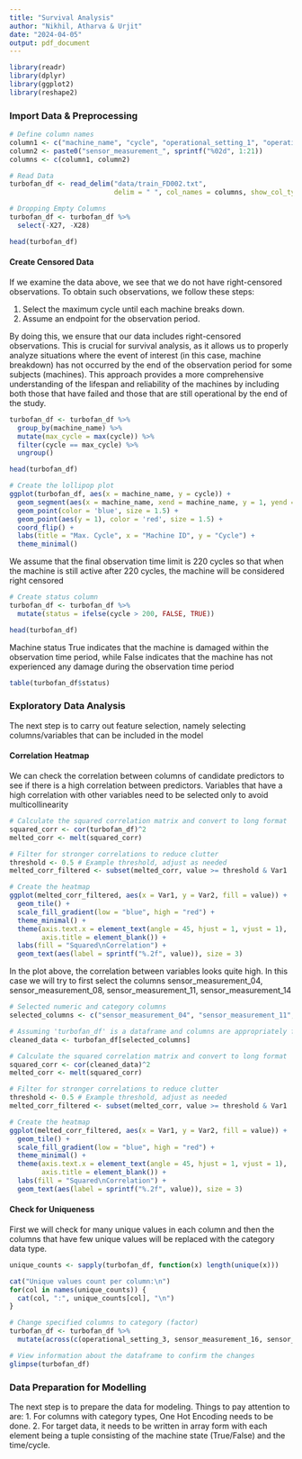 ```yaml
---
title: "Survival Analysis"
author: "Nikhil, Atharva & Urjit"
date: "2024-04-05"
output: pdf_document
---
```


```r
library(readr)
library(dplyr)
library(ggplot2)
library(reshape2)
```


### Import Data & Preprocessing

```r
# Define column names
column1 <- c("machine_name", "cycle", "operational_setting_1", "operational_setting_2", "operational_setting_3")
column2 <- paste0("sensor_measurement_", sprintf("%02d", 1:21))
columns <- c(column1, column2)
```

```r
# Read Data
turbofan_df <- read_delim("data/train_FD002.txt",
                          delim = " ", col_names = columns, show_col_types = FALSE, trim_ws = TRUE)

# Dropping Empty Columns
turbofan_df <- turbofan_df %>%
  select(-X27, -X28)

head(turbofan_df)
```

#### Create Censored Data 

If we examine the data above, we see that we do not have right-censored observations. To obtain such observations, we follow these steps:

1. Select the maximum cycle until each machine breaks down.
2. Assume an endpoint for the observation period.

By doing this, we ensure that our data includes right-censored observations. This is crucial for survival analysis, as it allows us to properly analyze situations where the event of interest (in this case, machine breakdown) has not occurred by the end of the observation period for some subjects (machines). This approach provides a more comprehensive understanding of the lifespan and reliability of the machines by including both those that have failed and those that are still operational by the end of the study.

```r
turbofan_df <- turbofan_df %>% 
  group_by(machine_name) %>%
  mutate(max_cycle = max(cycle)) %>%
  filter(cycle == max_cycle) %>%
  ungroup() 

head(turbofan_df)
```

```r
# Create the lollipop plot
ggplot(turbofan_df, aes(x = machine_name, y = cycle)) +
  geom_segment(aes(x = machine_name, xend = machine_name, y = 1, yend = cycle), color = 'skyblue') +
  geom_point(color = 'blue', size = 1.5) +
  geom_point(aes(y = 1), color = 'red', size = 1.5) +
  coord_flip() + 
  labs(title = "Max. Cycle", x = "Machine ID", y = "Cycle") +
  theme_minimal()

```

We assume that the final observation time limit is 220 cycles so that when the machine is still active after 220 cycles, the machine will be considered right censored

```r
# Create status column
turbofan_df <- turbofan_df %>%
  mutate(status = ifelse(cycle > 200, FALSE, TRUE))

head(turbofan_df)
```

Machine status True indicates that the machine is damaged within the observation time period, while False indicates that the machine has not experienced any damage during the observation time period

```r
table(turbofan_df$status)
```

### Exploratory Data Analysis

The next step is to carry out feature selection, namely selecting columns/variables that can be included in the model

#### Correlation Heatmap

We can check the correlation between columns of candidate predictors to see if there is a high correlation between predictors. Variables that have a high correlation with other variables need to be selected only to avoid multicollinearity

```r
# Calculate the squared correlation matrix and convert to long format
squared_corr <- cor(turbofan_df)^2
melted_corr <- melt(squared_corr)

# Filter for stronger correlations to reduce clutter
threshold <- 0.5 # Example threshold, adjust as needed
melted_corr_filtered <- subset(melted_corr, value >= threshold & Var1 != Var2)

# Create the heatmap
ggplot(melted_corr_filtered, aes(x = Var1, y = Var2, fill = value)) +
  geom_tile() +
  scale_fill_gradient(low = "blue", high = "red") +
  theme_minimal() +
  theme(axis.text.x = element_text(angle = 45, hjust = 1, vjust = 1),
        axis.title = element_blank()) +
  labs(fill = "Squared\nCorrelation") +
  geom_text(aes(label = sprintf("%.2f", value)), size = 3)
```

In the plot above, the correlation between variables looks quite high. In this case we will try to first select the columns sensor_measurement_04, sensor_measurement_08, sensor_measurement_11, sensor_measurement_14 

```r
# Selected numeric and category columns
selected_columns <- c("sensor_measurement_04", "sensor_measurement_11", "sensor_measurement_14", "operational_setting_3", "sensor_measurement_16", "status", "cycle")

# Assuming 'turbofan_df' is a dataframe and columns are appropriately formatted
cleaned_data <- turbofan_df[selected_columns]

# Calculate the squared correlation matrix and convert to long format
squared_corr <- cor(cleaned_data)^2
melted_corr <- melt(squared_corr)

# Filter for stronger correlations to reduce clutter
threshold <- 0.5 # Example threshold, adjust as needed
melted_corr_filtered <- subset(melted_corr, value >= threshold & Var1 != Var2)

# Create the heatmap
ggplot(melted_corr_filtered, aes(x = Var1, y = Var2, fill = value)) +
  geom_tile() +
  scale_fill_gradient(low = "blue", high = "red") +
  theme_minimal() +
  theme(axis.text.x = element_text(angle = 45, hjust = 1, vjust = 1),
        axis.title = element_blank()) +
  labs(fill = "Squared\nCorrelation") +
  geom_text(aes(label = sprintf("%.2f", value)), size = 3)

```

#### Check for Uniqueness

First we will check for many unique values in each column and then the columns that have few unique values will be replaced with the category data type.

```r
unique_counts <- sapply(turbofan_df, function(x) length(unique(x)))

cat("Unique values count per column:\n")
for(col in names(unique_counts)) {
  cat(col, ":", unique_counts[col], "\n")
}
```

```r
# Change specified columns to category (factor)
turbofan_df <- turbofan_df %>%
  mutate(across(c(operational_setting_3, sensor_measurement_16, sensor_measurement_19), as.factor))

# View information about the dataframe to confirm the changes
glimpse(turbofan_df)
```

### Data Preparation for Modelling

The next step is to prepare the data for modeling. Things to pay attention to are:
1. For columns with category types, One Hot Encoding needs to be done.
2. For target data, it needs to be written in array form with each element being a tuple consisting of the machine state (True/False) and the time/cycle.

```r

```












